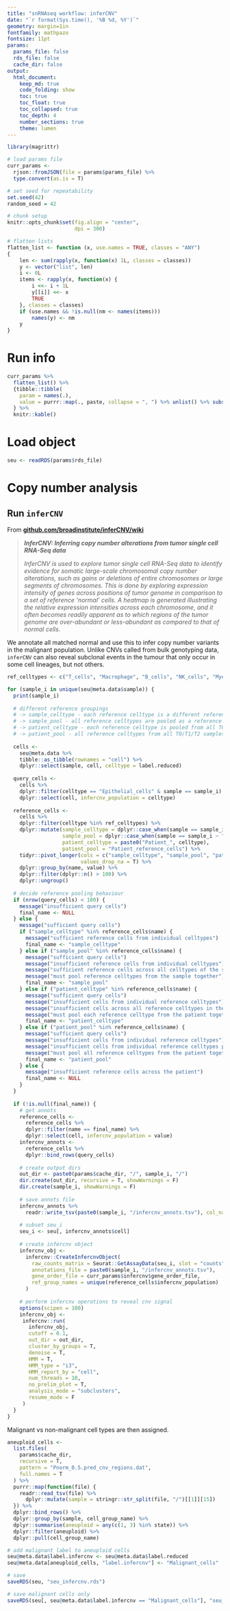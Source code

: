 ```yaml
---
title: "snRNAseq workflow: inferCNV"
date: "`r format(Sys.time(), '%B %d, %Y')`"
geometry: margin=1in
fontfamily: mathpazo
fontsize: 11pt
params:
  params_file: false
  rds_file: false
  cache_dir: false
output:
  html_document:
    keep_md: true
    code_folding: show
    toc: true
    toc_float: true
    toc_collapsed: true
    toc_depth: 4
    number_sections: true
    theme: lumen
---
```


```r
library(magrittr)

# load params file
curr_params <- 
  rjson::fromJSON(file = params$params_file) %>% 
  type.convert(as.is = T)

# set seed for repeatability
set.seed(42)
random_seed = 42

# chunk setup
knitr::opts_chunk$set(fig.align = "center",
                      dpi = 300)
```

```r
# flatten lists
flatten_list <- function (x, use.names = TRUE, classes = "ANY") 
{
    len <- sum(rapply(x, function(x) 1L, classes = classes))
    y <- vector("list", len)
    i <- 0L
    items <- rapply(x, function(x) {
        i <<- i + 1L
        y[[i]] <<- x
        TRUE
    }, classes = classes)
    if (use.names && !is.null(nm <- names(items))) 
        names(y) <- nm
    y
}
```

# Run info {-}

```r
curr_params %>%
  flatten_list() %>%
  {tibble::tibble(
    param = names(.), 
    value = purrr::map(., paste, collapse = ", ") %>% unlist() %>% substr(1, 250))
  } %>%
  knitr::kable()
```

# Load object

```r
seu <- readRDS(params$rds_file)
```

# Copy number analysis

## Run `inferCNV`

From [**github.com/broadinstitute/inferCNV/wiki**](https://github.com/broadinstitute/inferCNV/wiki)

>  ***InferCNV: Inferring copy number alterations from tumor single cell RNA-Seq data***
>
> *InferCNV is used to explore tumor single cell RNA-Seq data to identify evidence for somatic large-scale chromosomal copy number alterations, such as gains or deletions of entire chromosomes or large segments of chromosomes. This is done by exploring expression intensity of genes across positions of tumor genome in comparison to a set of reference 'normal' cells. A heatmap is generated illustrating the relative expression intensities across each chromosome, and it often becomes readily apparent as to which regions of the tumor genome are over-abundant or less-abundant as compared to that of normal cells.*

We annotate all matched normal and use this to infer copy number variants in the malignant population. Unlike CNVs called from bulk genotyping data, `inferCNV` can also reveal subclonal events in the tumour that only occur in some cell lineages, but not others. 

```r
ref_celltypes <- c("T_cells", "Macrophage", "B_cells", "NK_cells", "Myeloid_cells", "Stromal_cells")

for (sample_i in unique(seu@meta.data$sample)) {
  print(sample_i)
  
  # different reference groupings
  # -> sample_celltype - each reference celltype is a different reference group
  # -> sample_pool - all reference celltypes are pooled as a reference group
  # -> patient_celltype - each reference celltype is pooled from all T0/T1/T2 samples of the patient
  # -> patient_pool - all reference celltypes from all T0/T1/T2 samples of the patient are pooled 
  
  cells <-
    seu@meta.data %>%
    tibble::as_tibble(rownames = "cell") %>%
    dplyr::select(sample, cell, celltype = label.reduced) 
  
  query_cells <-
    cells %>%
    dplyr::filter(celltype == "Epithelial_cells" & sample == sample_i) %>%
    dplyr::select(cell, infercnv_population = celltype)
  
  reference_cells <-
    cells %>%
    dplyr::filter(celltype %in% ref_celltypes) %>%
    dplyr::mutate(sample_celltype = dplyr::case_when(sample == sample_i ~ celltype, .default = NA),
                  sample_pool = dplyr::case_when(sample == sample_i ~ "Sample_reference_cells", .default = NA),
                  patient_celltype = paste0("Patient_", celltype),
                  patient_pool = "Patient_reference_cells") %>%
    tidyr::pivot_longer(cols = c("sample_celltype", "sample_pool", "patient_celltype", "patient_pool"),
                        values_drop_na = T) %>%
    dplyr::group_by(name, value) %>%
    dplyr::filter(dplyr::n() > 100) %>%
    dplyr::ungroup() 
  
  # decide reference pooling behaviour
  if (nrow(query_cells) < 100) {
    message("insufficient query cells")
    final_name <- NULL
  } else {
    message("sufficient query cells")
    if ("sample_celltype" %in% reference_cells$name) {
      message("sufficient reference cells from individual celltypes")
      final_name <- "sample_celltype" 
    } else if ("sample_pool" %in% reference_cells$name) {
      message("sufficient query cells")
      message("insufficient reference cells from individual celltypes")
      message("sufficient reference cells across all celltypes of the sample")
      message("must pool reference celltypes from the sample together")
      final_name <- "sample_pool"
    } else if ("patient_celltype" %in% reference_cells$name) {
      message("sufficient query cells")
      message("insufficient cells from individual reference celltypes")
      message("insufficient cells across all reference celltypes in the sample")
      message("must pool each reference celltype from the patient together")
      final_name <- "patient_celltype"
    } else if ("patient_pool" %in% reference_cells$name) {
      message("sufficient query cells")
      message("insufficient cells from individual reference celltypes")
      message("insufficient cells from individual reference celltypes pooled across the patient")
      message("must pool all reference celltypes from the patient together")
      final_name <- "patient_pool"
    } else {
      message("insufficient reference cells across the patient")
      final_name <- NULL
    }
  }
  
  if (!is.null(final_name)) {
    # get annots
    reference_cells <- 
      reference_cells %>% 
      dplyr::filter(name == final_name) %>%
      dplyr::select(cell, infercnv_population = value)
    infercnv_annots <-
      reference_cells %>%
      dplyr::bind_rows(query_cells)
    
    # create output dirs
    out_dir <- paste0(params$cache_dir, "/", sample_i, "/")
    dir.create(out_dir, recursive = T, showWarnings = F)
    dir.create(sample_i, showWarnings = F)
    
    # save annots file
    infercnv_annots %>%
      readr::write_tsv(paste0(sample_i, "/infercnv_annots.tsv"), col_names = F)
    
    # subset seu_i
    seu_i <- seu[, infercnv_annots$cell]
    
    # create infercnv object
    infercnv_obj <- 
      infercnv::CreateInfercnvObject(
        raw_counts_matrix = Seurat::GetAssayData(seu_i, slot = "counts"),
        annotations_file = paste0(sample_i, "/infercnv_annots.tsv"),
        gene_order_file = curr_params$infercnv$gene_order_file,
        ref_group_names = unique(reference_cells$infercnv_population)
      )
    
    # perform infercnv operations to reveal cnv signal
    options(scipen = 100)
    infercnv_obj <- 
     infercnv::run(
       infercnv_obj,
       cutoff = 0.1,
       out_dir = out_dir,
       cluster_by_groups = T,
       denoise = T,
       HMM = T, 
       HMM_type = "i3",
       HMM_report_by = "cell",
       num_threads = 10,
       no_prelim_plot = T,
       analysis_mode = "subclusters",
       resume_mode = F
     )
  }
}
```

Malignant vs non-malignant cell types are then assigned.

```r
aneuploid_cells <-
  list.files(
    params$cache_dir, 
    recursive = T, 
    pattern = "Pnorm_0.5.pred_cnv_regions.dat", 
    full.names = T
  ) %>%
  purrr::map(function(file) {
    readr::read_tsv(file) %>%
      dplyr::mutate(sample = stringr::str_split(file, "/")[[1]][15])
  }) %>%
  dplyr::bind_rows() %>%
  dplyr::group_by(sample, cell_group_name) %>%
  dplyr::summarise(aneuploid = any(c(1, 3) %in% state)) %>%
  dplyr::filter(aneuploid) %>%
  dplyr::pull(cell_group_name)

# add malignant label to aneuploid cells
seu@meta.data$label.infercnv <- seu@meta.data$label.reduced
seu@meta.data[aneuploid_cells, "label.infercnv"] <- "Malignant_cells"

# save
saveRDS(seu, "seu_infercnv.rds")

# save malignant cells only
saveRDS(seu[, seu@meta.data$label.infercnv == "Malignant_cells"], "seu_infercnv_malignant.rds")
```
